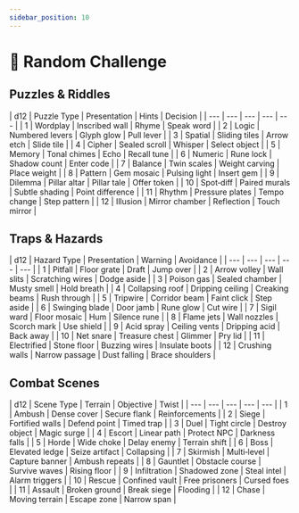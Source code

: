 ```yaml
---
sidebar_position: 10
---
```



# 🎲 Random Challenge

## Puzzles & Riddles

<RollableTable>
| d12 | Puzzle Type | Presentation | Hints | Decision |
| --- | --- | --- | --- | --- |
| 1 | Wordplay | Inscribed wall | Rhyme | Speak word |
| 2 | Logic | Numbered levers | Glyph glow | Pull lever |
| 3 | Spatial | Sliding tiles | Arrow etch | Slide tile |
| 4 | Cipher | Sealed scroll | Whisper | Select object |
| 5 | Memory | Tonal chimes | Echo | Recall tune |
| 6 | Numeric | Rune lock | Shadow count | Enter code |
| 7 | Balance | Twin scales | Weight carving | Place weight |
| 8 | Pattern | Gem mosaic | Pulsing light | Insert gem |
| 9 | Dilemma | Pillar altar | Pillar tale | Offer token |
| 10 | Spot‑diff | Paired murals | Subtle shading | Point difference |
| 11 | Rhythm | Pressure plates | Tempo change | Step pattern |
| 12 | Illusion | Mirror chamber | Reflection | Touch mirror |
</RollableTable>

## Traps & Hazards

<RollableTable>
| d12 | Hazard Type | Presentation | Warning | Avoidance |
| --- | --- | --- | --- | --- |
| 1 | Pitfall | Floor grate | Draft | Jump over |
| 2 | Arrow volley | Wall slits | Scratching wires | Dodge aside |
| 3 | Poison gas | Sealed chamber | Musty smell | Hold breath |
| 4 | Collapsing roof | Dripping ceiling | Creaking beams | Rush through |
| 5 | Tripwire | Corridor beam | Faint click | Step aside |
| 6 | Swinging blade | Door jamb | Rune glow | Cut wire |
| 7 | Sigil ward | Floor mosaic | Hum | Silence rune |
| 8 | Flame jets | Wall nozzles | Scorch mark | Use shield |
| 9 | Acid spray | Ceiling vents | Dripping acid | Back away |
| 10 | Net snare | Treasure chest | Glimmer | Pry lid |
| 11 | Electrified | Stone floor | Buzzing wires | Insulate boots |
| 12 | Crushing walls | Narrow passage | Dust falling | Brace shoulders |
</RollableTable>

## Combat Scenes

<RollableTable>
| d12 | Scene Type | Terrain | Objective | Twist |
| --- | --- | --- | --- | --- |
| 1 | Ambush | Dense cover | Secure flank | Reinforcements |
| 2 | Siege | Fortified walls | Defend point | Timed trap |
| 3 | Duel | Tight circle | Destroy object | Magic surge |
| 4 | Escort | Linear path | Protect NPC | Darkness falls |
| 5 | Horde | Wide choke | Delay enemy | Terrain shift |
| 6 | Boss | Elevated ledge | Seize artifact | Collapsing |
| 7 | Skirmish | Multi‑level | Capture banner | Ambush repeats |
| 8 | Gauntlet | Obstacle course | Survive waves | Rising floor |
| 9 | Infiltration | Shadowed zone | Steal intel | Alarm triggers |
| 10 | Rescue | Confined vault | Free prisoners | Cursed foes |
| 11 | Assault | Broken ground | Break siege | Flooding |
| 12 | Chase | Moving terrain | Escape zone | Narrow span |
</RollableTable>
